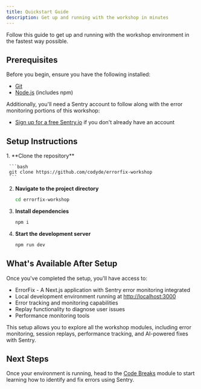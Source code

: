 ```yaml
---
title: Quickstart Guide
description: Get up and running with the workshop in minutes
---
```



Follow this guide to get up and running with the workshop environment in the fastest way possible.
## Prerequisites

Before you begin, ensure you have the following installed:

- [Git](https://git-scm.com/downloads)
- [Node.js](https://nodejs.org/) (includes npm)

Additionally, you'll need a Sentry account to follow along with the error monitoring portions of this workshop:
- [Sign up for a free Sentry.io](https://sentry.io/signup/) if you don't already have an account

## Setup Instructions

<Steps>
  1. **Clone the repository**

     ```bash
     git clone https://github.com/codyde/errorfix-workshop
     ```

  2. **Navigate to the project directory**

     ```bash
     cd errorfix-workshop
     ```

  3. **Install dependencies**

     ```bash
     npm i
     ```

  4. **Start the development server**

     ```bash
     npm run dev
     ```
</Steps>

## What's Available After Setup

Once you've completed the setup, you'll have access to:

- ErrorFix - A Next.js application with Sentry error monitoring integrated
- Local development environment running at [http://localhost:3000](http://localhost:3000)
- Error tracking and monitoring capabilities
- Replay functionality to diagnose user issues
- Performance monitoring tools

This setup allows you to explore all the workshop modules, including error monitoring, session replays, performance tracking, and AI-powered fixes with Sentry.

## Next Steps

Once your environment is running, head to the [Code Breaks](/code-breaks/) module to start learning how to identify and fix errors using Sentry.